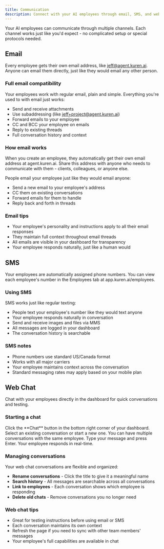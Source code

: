 ```yaml
---
title: Communication
description: Connect with your AI employees through email, SMS, and web chat
---
```


Your AI employees can communicate through multiple channels. Each channel works just like you'd expect - no complicated setup or special protocols needed.

## Email

Every employee gets their own email address, like jeff@agent.kuren.ai. Anyone can email them directly, just like they would email any other person.

### Full email compatibility

Your employees work with regular email, plain and simple. Everything you're used to with email just works:

- Send and receive attachments
- Use subaddressing (like jeff+project@agent.kuren.ai)
- Forward emails to your employee
- CC and BCC your employee on emails
- Reply to existing threads
- Full conversation history and context

### How email works

When you create an employee, they automatically get their own email address at agent.kuren.ai. Share this address with anyone who needs to communicate with them - clients, colleagues, or anyone else.

People email your employee just like they would email anyone:
- Send a new email to your employee's address
- CC them on existing conversations
- Forward emails for them to handle
- Reply back and forth in threads

### Email tips

- Your employee's personality and instructions apply to all their email responses
- They maintain full context throughout email threads
- All emails are visible in your dashboard for transparency
- Your employee responds naturally, just like a human would

## SMS

Your employees are automatically assigned phone numbers. You can view each employee's number in the Employees tab at app.kuren.ai/employees.

### Using SMS

SMS works just like regular texting:

- People text your employee's number like they would text anyone
- Your employee responds naturally in conversation
- Send and receive images and files via MMS
- All messages are logged in your dashboard
- The conversation history is searchable

### SMS notes

- Phone numbers use standard US/Canada format
- Works with all major carriers
- Your employee maintains context across the conversation
- Standard messaging rates may apply based on your mobile plan

## Web Chat

Chat with your employees directly in the dashboard for quick conversations and testing.

### Starting a chat

<Steps>
  <Step title="Open the chat window">
    Click the **Chat** button in the bottom right corner of your dashboard.
  </Step>

  <Step title="Choose your conversation">
    Select an existing conversation or start a new one. You can have multiple conversations with the same employee.
  </Step>

  <Step title="Start chatting">
    Type your message and press Enter. Your employee responds in real-time.
  </Step>
</Steps>

### Managing conversations

Your web chat conversations are flexible and organized:

- **Rename conversations** - Click the title to give it a meaningful name
- **Search history** - All messages are searchable across all conversations
- **Link to employees** - Each conversation shows which employee is responding
- **Delete old chats** - Remove conversations you no longer need

### Web chat tips

- Great for testing instructions before using email or SMS
- Each conversation maintains its own context
- Refresh the page if you need to sync with other team members' messages
- Your employee's full capabilities are available in chat

